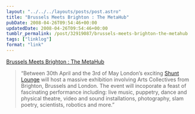 ```yaml
---
layout: "../../../layouts/posts/post.astro"
title: "Brussels Meets Brighton : The MetaHub"
pubDate: 2008-04-26T09:54:46+00:00
updatedDate: 2008-04-26T09:54:46+00:00
tumblr_permalink: /post/32919087/brussels-meets-brighton-the-metahub
tags: ["linklog"]
format: "link"
---
```


[Brussels Meets Brighton : The MetaHub][1]

> “Between 30th April and the 3rd of May London’s exciting [Shunt Lounge](http://www.shunt.co.uk/) will host a massive exhibition involving Arts Collectives from Brighton, Brussels and London. The event will incoporate a feast of fascinating performance including: live music, puppetry, dance and physical theatre, video and sound installations, photography, slam poetry, scientists, robotics and more.”

[1]: http://brusselsmeetsbrighton.org/

